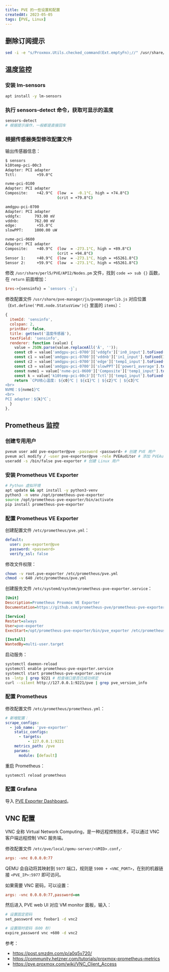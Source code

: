 ```yaml
---
title: PVE 的一些设置和配置
createdAt: 2023-05-05
tags: [PVE, Linux]
---
```


## 删除订阅提示

```sh
sed -i -e "s/Proxmox.Utils.checked_command(Ext.emptyFn);//" /usr/share/pve-manager/js/pvemanagerlib.js
```

## 温度监控

### 安装 lm-sensors

```sh
apt install -y lm-sensors
```

### 执行 sensors-detect 命令，获取可显示的温度

```sh
sensors-detect
# 根据提示操作，一般都是直接回车
```

### 根据传感器类型修改配置文件

输出传感器信息：

```sh
$ sensors
k10temp-pci-00c3
Adapter: PCI adapter
Tctl:         +59.0°C

nvme-pci-0100
Adapter: PCI adapter
Composite:    +42.9°C  (low  =  -0.1°C, high = +74.8°C)
                       (crit = +79.8°C)

amdgpu-pci-0700
Adapter: PCI adapter
vddgfx:      793.00 mV
vddnb:       762.00 mV
edge:         +55.0°C
slowPPT:     1000.00 uW

nvme-pci-0600
Adapter: PCI adapter
Composite:    +40.9°C  (low  = -273.1°C, high = +89.8°C)
                       (crit = +94.8°C)
Sensor 1:     +40.9°C  (low  = -273.1°C, high = +65261.8°C)
Sensor 2:     +59.9°C  (low  = -273.1°C, high = +65261.8°C)
```

修改 `/usr/share/perl5/PVE/API2/Nodes.pm` 文件，找到 `code => sub {}` 函数，在 `return` 前面增加：

```perl
$res->{sensinfo} = `sensors -j`;
```

修改配置文件 `/usr/share/pve-manager/js/pvemanagerlib.js` 对应位置（`Ext.define('PVE.node.StatusView'){}` 里面的 `items`）：

```js
{
  itemId: 'sensinfo',
  colspan: 2,
  printBar: false,
  title: gettext('温度传感器'),
  textField: 'sensinfo',
  renderer: function (value) {
    value = JSON.parse(value.replaceAll('Â', ''));
    const c0 = value['amdgpu-pci-0700']['vddgfx']['in0_input'].toFixed(1);
    const c1 = value['amdgpu-pci-0700']['vddnb']['in1_input'].toFixed(1);
    const c2 = value['amdgpu-pci-0700']['edge']['temp1_input'].toFixed(1);
    const c3 = value['amdgpu-pci-0700']['slowPPT']['power1_average'].toFixed(1);
    const nvme1 = value['nvme-pci-0600']['Composite']['temp1_input'].toFixed(1);
    const k = value['k10temp-pci-00c3']['Tctl']['temp1_input'].toFixed(1);
    return `CPU核心温度: ${c0}℃ | ${c1}℃ | ${c2}℃ | ${c3}℃
<br>
NVME：${nvme1}℃
<br>
PCI adapter：${k}℃`;
  }
},
```

## Prometheus 监控

### 创建专用用户

```sh
pveum user add pve-exporter@pve -password <password> # 创建 PVE 用户
pveum acl modify / -user pve-exporter@pve -role PVEAuditor # 添加 PVEAuditor 角色
useradd -s /bin/false pve-exporter # 创建 Linux 用户
```

### 安装 Prometheus VE Exporter

```sh
# Python 虚拟环境
apt update && apt install -y python3-venv
python3 -m venv /opt/prometheus-pve-exporter
source /opt/prometheus-pve-exporter/bin/activate
pip install prometheus-pve-exporter
```

### 配置 Prometheus VE Exporter

创建配置文件 `/etc/prometheus/pve.yml`：

```yaml
default:
  user: pve-exporter@pve
  password: <password>
  verify_ssl: false
```

修改文件权限：

```sh
chown -v root.pve-exporter /etc/prometheus/pve.yml
chmod -v 640 /etc/prometheus/pve.yml
```

创建服务文件 `/etc/systemd/system/prometheus-pve-exporter.service`：

```ini
[Unit]
Description=Prometheus Proxmox VE Exporter
Documentation=https://github.com/prometheus-pve/prometheus-pve-exporter

[Service]
Restart=always
User=pve-exporter
ExecStart=/opt/prometheus-pve-exporter/bin/pve_exporter /etc/prometheus/pve.yml

[Install]
WantedBy=multi-user.target
```

启动服务：

```sh
systemctl daemon-reload
systemctl enable prometheus-pve-exporter.service
systemctl start prometheus-pve-exporter.service
ss -lntp | grep 9221 # 检查端口是否已成功绑定
curl --silent http://127.0.0.1:9221/pve | grep pve_version_info
```

### 配置 Prometheus

修改配置文件 `/etc/prometheus/prometheus.yml`：

```yaml
# 新增配置：
scrape_configs:
  - job_name: 'pve-exporter'
    static_configs:
      - targets:
          - 127.0.0.1:9221
    metrics_path: /pve
    params:
      module: [default]
```

重启 Prometheus：

```sh
systemctl reload prometheus
```

### 配置 Grafana

导入 [PVE Exporter Dashboard](https://grafana.com/grafana/dashboards/10347)。

## VNC 配置

VNC 全称 Virtual Network Computing，是一种远程控制技术，可以通过 VNC 客户端远程控制 VNC 服务端。

修改配置文件 `/etc/pve/local/qemu-server/<VMID>.conf`，·

```ini
args: -vnc 0.0.0.0:77
```

QEMU 会自动将其映射到 `5977` 端口，规则是 `5900 + <VNC_PORT>`，在别的机器链接 `<PVE_IP>:5977` 即可访问。

如果需要 VNC 密码，可以设置：

```ini
args: -vnc 0.0.0.0:77,password=on
```

然后进入 PVE web UI 对应 VM monitor 面板，输入：

```sh
# 设置固定密码
set_password vnc foobar1 -d vnc2

# 设置限时密码（600 秒）
expire_password vnc +600 -d vnc2
```

参考：

- https://post.smzdm.com/p/a0q5v720/
- https://community.hetzner.com/tutorials/proxmox-prometheus-metrics
- https://pve.proxmox.com/wiki/VNC_Client_Access
